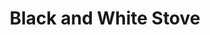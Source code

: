 ---
title: "Black and White Stove"
meta_title: "Black and White Stove craft"
description: "Craft de Black and White Stove"
rank: "b"
draft: false
name: "Black and White Stove"
recipe_img: "https://wiki.pokexgames.com/images/6/69/Black_White_Stove.png"
level: 64
craft_time: 129600
result: 1
value_npc: 1
ingredients:
  - name: "Fire Horse Foot"
    quantity: 5
    item_img: "https://wiki.pokexgames.com/images/3/38/Fire_Horse_Foot.png"
    value_npc: 1
  - name: "Pot of Lava"
    quantity: 50
    item_img: "https://wiki.pokexgames.com/images/2/21/PotOfLava.png"
    value_npc: 1
  - name: "Hot Fur"
    quantity: 10
    item_img: "https://wiki.pokexgames.com/images/9/95/Hot_Fur.png"
    value_npc: 1
  - name: "Metal Jaw"
    quantity: 9
    item_img: "https://wiki.pokexgames.com/images/f/f7/Metal_Jaw.png"
    value_npc: 1
  - name: "Iron Bar"
    quantity: 32
    item_img: "https://wiki.pokexgames.com/images/6/6c/Iron_Bar.png"
    value_npc: 1
---